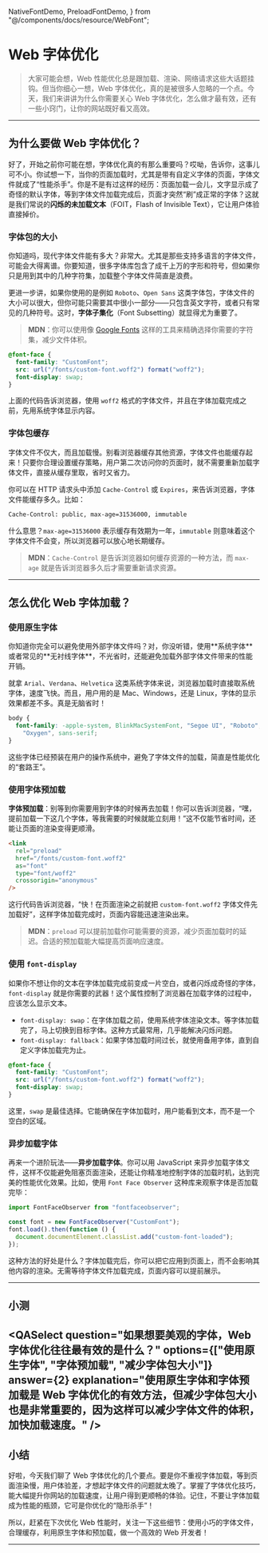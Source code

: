   NativeFontDemo,
  PreloadFontDemo,
} from "@/components/docs/resource/WebFont";

# Web 字体优化

> 大家可能会想，Web 性能优化总是跟加载、渲染、网络请求这些大话题挂钩。但当你细心一想，Web 字体优化，真的是被很多人忽略的一个点。今天，我们来讲讲为什么你需要关心 Web 字体优化，怎么做才最有效，还有一些小窍门，让你的网站既好看又高效。

---

## 为什么要做 Web 字体优化？

好了，开始之前你可能在想，字体优化真的有那么重要吗？哎呦，告诉你，这事儿可不小。你试想一下，当你的页面加载时，尤其是带有自定义字体的页面，字体文件就成了“性能杀手”。你是不是有过这样的经历：页面加载一会儿，文字显示成了奇怪的默认字体，等到字体文件加载完成后，页面才突然“刷”成正常的字体？这就是我们常说的**闪烁的未加载文本**（FOIT，Flash of Invisible Text），它让用户体验直接掉价。

### 字体包的大小

你知道吗，现代字体文件能有多大？非常大。尤其是那些支持多语言的字体文件，可能会大得离谱。你要知道，很多字体库包含了成千上万的字形和符号，但如果你只是用到其中的几种字符集，加载整个字体文件简直是浪费。

更进一步讲，如果你使用的是例如 `Roboto`、`Open Sans` 这类字体包，字体文件的大小可以很大，但你可能只需要其中很小一部分——只包含英文字符，或者只有常见的几种符号。这时，**字体子集化**（Font Subsetting）就显得尤为重要了。

> **MDN**：你可以使用像 [Google Fonts](https://fonts.google.com/) 这样的工具来精确选择你需要的字符集，减少文件体积。

```css
@font-face {
  font-family: "CustomFont";
  src: url("/fonts/custom-font.woff2") format("woff2");
  font-display: swap;
}
```

上面的代码告诉浏览器，使用 `woff2` 格式的字体文件，并且在字体加载完成之前，先用系统字体显示内容。

### 字体包缓存

字体文件不仅大，而且加载慢。别看浏览器缓存其他资源，字体文件也能缓存起来！只要你合理设置缓存策略，用户第二次访问你的页面时，就不需要重新加载字体文件，直接从缓存里取，省时又省力。

你可以在 HTTP 请求头中添加 `Cache-Control` 或 `Expires`，来告诉浏览器，字体文件能缓存多久。比如：

```bash
Cache-Control: public, max-age=31536000, immutable
```

什么意思？`max-age=31536000` 表示缓存有效期为一年，`immutable` 则意味着这个字体文件不会变，所以浏览器可以放心地长期缓存。

> **MDN**：`Cache-Control` 是告诉浏览器如何缓存资源的一种方法，而 `max-age` 就是告诉浏览器多久后才需要重新请求资源。

---

## 怎么优化 Web 字体加载？

### 使用原生字体

<NativeFontDemo />
你知道你完全可以避免使用外部字体文件吗？对，你没听错，使用**系统字体**或者常见的**无衬线字体**，不光省时，还能避免加载外部字体文件带来的性能开销。

就拿 `Arial`、`Verdana`、`Helvetica` 这类系统字体来说，浏览器加载时直接取系统字体，速度飞快。而且，用户用的是 Mac、Windows，还是 Linux，字体的显示效果都差不多。真是无脑省时！

```css
body {
  font-family: -apple-system, BlinkMacSystemFont, "Segoe UI", "Roboto",
    "Oxygen", sans-serif;
}
```

这些字体已经预装在用户的操作系统中，避免了字体文件的加载，简直是性能优化的“套路王”。

### 使用字体预加载

<PreloadFontDemo />

**字体预加载**：别等到你需要用到字体的时候再去加载！你可以告诉浏览器，“嘿，提前加载一下这几个字体，等我需要的时候就能立刻用！”这不仅能节省时间，还能让页面的渲染变得更顺滑。

```html
<link
  rel="preload"
  href="/fonts/custom-font.woff2"
  as="font"
  type="font/woff2"
  crossorigin="anonymous"
/>
```

这行代码告诉浏览器，“快！在页面渲染之前就把 `custom-font.woff2` 字体文件先加载好”，这样字体加载完成时，页面内容能迅速渲染出来。

> **MDN**：`preload` 可以提前加载你可能需要的资源，减少页面加载时的延迟。合适的预加载能大幅提高页面响应速度。

### 使用 `font-display`

如果你不想让你的文本在字体加载完成前变成一片空白，或者闪烁成奇怪的字体，`font-display` 就是你需要的武器！这个属性控制了浏览器在加载字体的过程中，应该怎么显示文本。

- `font-display: swap`：在字体加载之前，使用系统字体渲染文本。等字体加载完了，马上切换到目标字体。这种方式最常用，几乎能解决闪烁问题。
- `font-display: fallback`：如果字体加载时间过长，就使用备用字体，直到自定义字体加载完为止。

```css
@font-face {
  font-family: "CustomFont";
  src: url("/fonts/custom-font.woff2") format("woff2");
  font-display: swap;
}
```

这里，`swap` 是最佳选择。它能确保在字体加载时，用户能看到文本，而不是一个空白的区域。

### 异步加载字体

再来一个进阶玩法——**异步加载字体**。你可以用 JavaScript 来异步加载字体文件，这样不仅能避免阻塞页面渲染，还能让你精准地控制字体的加载时机，达到完美的性能优化效果。比如，使用 `Font Face Observer` 这种库来观察字体是否加载完毕：

```js
import FontFaceObserver from "fontfaceobserver";

const font = new FontFaceObserver("CustomFont");
font.load().then(function () {
  document.documentElement.classList.add("custom-font-loaded");
});
```

这种方法的好处是什么？字体加载完后，你可以把它应用到页面上，而不会影响其他内容的渲染。无需等待字体文件加载完成，页面内容可以提前展示。

---

## 小测

<QASelect
  question="如果想要美观的字体，Web 字体优化往往最有效的是什么？"
  options={["使用原生字体", "字体预加载", "减少字体包大小"]}
  answer={2}
  explanation="使用原生字体和字体预加载是 Web 字体优化的有效方法，但减少字体包大小也是非常重要的，因为这样可以减少字体文件的体积，加快加载速度。"
/>
---

## 小结

好啦，今天我们聊了 Web 字体优化的几个要点。要是你不重视字体加载，等到页面渲染慢，用户体验差，才想起字体文件的问题就太晚了。掌握了字体优化技巧，能大幅提升你网站的加载速度，让用户得到更顺畅的体验。记住，不要让字体加载成为性能的瓶颈，它可是你优化的“隐形杀手”！

所以，赶紧在下次优化 Web 性能时，关注一下这些细节：使用小巧的字体文件，合理缓存，利用原生字体和预加载，做一个高效的 Web 开发者！

---

<PageWarp next="resource/codecompression" prev="resource/webimg" />
